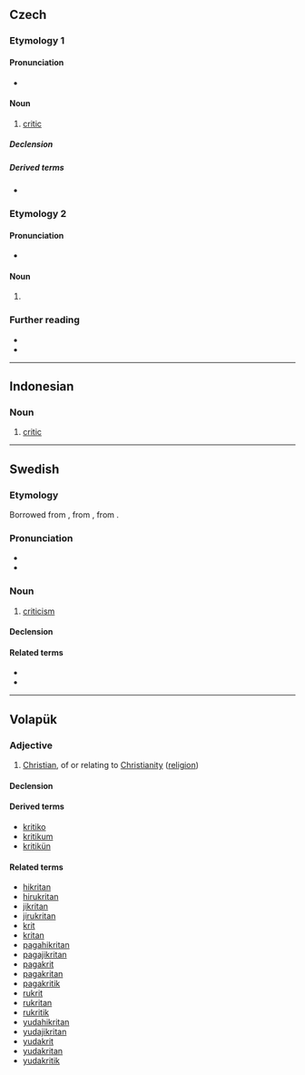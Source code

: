 {{also|Kritik}}
==Czech==

===Etymology 1===

====Pronunciation====
* {{IPA|/krɪtɪk/|lang=cs}}

====Noun====
{{cs-noun|g=m}}

# [[critic]]

=====Declension=====
{{cs-decl-noun
|kritik|kritika|[[kritikovi]], [[kritiku]]|kritika|kritiku|[[kritikovi]], [[kritiku]]|kritikem
|[[kritici]], [[kritikové]]|kritiků|kritikům|kritiky|[[kritici]], [[kritikové]]|kriticích|kritiky
}}

=====Derived terms=====
* {{l|cs|kritička|g=f}}

===Etymology 2===

====Pronunciation====
* {{IPA|/krɪtɪk/|lang=cs}}

====Noun====
{{cs-noun form}}

# {{inflection of|kritika||gen|p|lang=cs}}

===Further reading===
* {{R:PSJC}}
* {{R:SSJC}}

----

==Indonesian==

===Noun===
{{id-noun}}

# [[critic]]

----

==Swedish==

===Etymology===
Borrowed from {{bor|sv|fr|critique}}, from {{der|sv|la|criticus}}, from {{der|sv|grc|κριτικός}}.

===Pronunciation===
* {{audio|Sv-kritik.ogg|Audio|lang=sv}}
* {{rhymes|iːk|lang=sv}}

===Noun===
{{sv-noun|c|-}}

# [[criticism]]

====Declension====
{{sv-noun-unc-irreg-c|2=kritiken}}

====Related terms====
* {{l|sv|kritiker}}
* {{l|sv|kritisera}}

----

==Volapük==

===Adjective===
{{head|vo|adjective}}

# [[Christian]], of or relating to [[Christianity]] ([[religion]])

====Declension====
{{vo-decl-adj}}

====Derived terms====
* [[kritiko]]
* [[kritikum]]
* [[kritikün]]

====Related terms====
* [[hikritan]]
* [[hirukritan]]
* [[jikritan]]
* [[jirukritan]]
* [[krit]]
* [[kritan]]
* [[pagahikritan]]
* [[pagajikritan]]
* [[pagakrit]]
* [[pagakritan]]
* [[pagakritik]]
* [[rukrit]]
* [[rukritan]]
* [[rukritik]]
* [[yudahikritan]]
* [[yudajikritan]]
* [[yudakrit]]
* [[yudakritan]]
* [[yudakritik]]